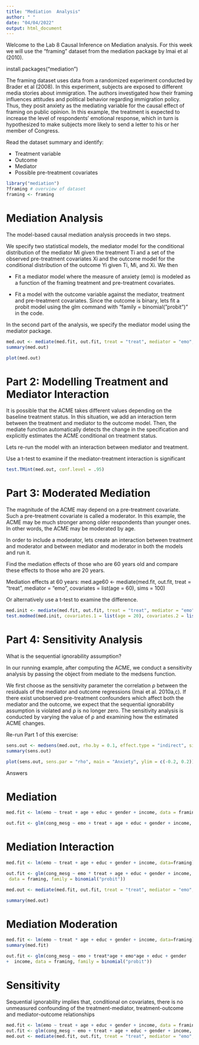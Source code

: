 ```yaml
---
title: "Mediation  Analysis"
author: " "
date: "04/04/2022"
output: html_document
---
```

Welcome to the Lab 8 Causal Inference on Mediation analysis. For this week we will use the "framing" dataset from the mediation package by Imai et al (2010).

install.packages("mediation")

The framing dataset uses data from a randomized experiment conducted by Brader et al (2008). In this experiment, subjects are exposed to different media stories about immigration. The authors investigated how their framing influences attitudes and political behavior regarding immigration policy. Thus, they posit anxiety as the mediating variable for the causal effect of framing on public opinion. In this example, the treatment is expected to increase the level of respondents’ emotional response, which in turn is hypothesized to make subjects more likely to send a letter to his or her member of Congress. 

Read the dataset summary and identify:

- Treatment variable
- Outcome
- Mediator
- Possible pre-treatment covariates

```r
library("mediation")
?framing # overview of dataset
framing <- framing 
```

# Mediation Analysis

The model-based causal mediation analysis proceeds in two steps. 

We specify two statistical models, the mediator model for the conditional distribution of the mediator Mi given the treatment Ti and a set of the observed pre-treatment covariates Xi and the outcome model for the conditional distribution of the outcome Yi given Ti, Mi, and Xi. We then 

- Fit a mediator model where the measure of anxiety (emo) is modeled as a function of the framing treatment and pre-treatment covariates. 

- Fit a model with the outcome variable against the mediator, treatment and pre-treatment covariates. Since the outcome is binary, lets fit a probit model using the glm command with "family = binomial("probit")" in the code. 

In the second part of the analysis, we specify the mediator model using the mediator package.  

```r
med.out <- mediate(med.fit, out.fit, treat = "treat", mediator = "emo",robustSE = TRUE, sims = 100)
summary(med.out)
```

```r
plot(med.out)
```


# Part 2: Modelling Treatment and Mediator Interaction
It is possible that the ACME takes different values depending on the baseline treatment status.
In this situation, we add an interaction term between the treatment and mediator to the outcome model. Then, the mediate function automatically detects the change in the specification and explicitly estimates the ACME conditional on treatment status. 

Lets re-run the model with an interaction between mediator and treatment. 

Use a t-test to examine if the mediator-treatment interaction is significant

```r
test.TMint(med.out, conf.level = .95)
```


# Part 3: Moderated Mediation

The magnitude of the ACME may depend on a pre-treatment covariate. Such a pre-treatment covariate is called a moderator. In this example, the ACME may be much stronger among older respondents than younger ones. In other words, the ACME may be moderated by age.

In order to include a moderator, lets create an interaction between treatment and moderator and between mediator and moderator in both the models and run it. 

Find the mediation effects of those who are 60 years old and compare these effects to those who are 20 years. 

Mediation effects at 60 years: med.age60 <- mediate(med.fit, out.fit, treat = "treat", mediator = "emo", covariates = list(age = 60), sims = 100)

Or alternatively use a t-test to examine the difference. 
```r
med.init <- mediate(med.fit, out.fit, treat = "treat", mediator = "emo", sims=2)
test.modmed(med.init, covariates.1 = list(age = 20), covariates.2 = list(age = 60), sims = 100)
```


# Part 4: Sensitivity Analysis 

What is the sequential ignorability assumption?


In our running example, after computing the ACME, we conduct a sensitivity analysis by passing the object from mediate to the medsens function. 

We first choose as the sensitivity parameter the correlation ρ between the residuals of the mediator and outcome regressions (Imai et al. 2010a,c). If there exist unobserved pre-treatment confounders which affect both the mediator and the outcome, we expect that the sequential ignorability assumption is violated and ρ is no longer zero. The sensitivity analysis is conducted by varying the value of ρ and examining how the estimated ACME changes. 


Re-run Part 1 of this exercise:

```r
sens.out <- medsens(med.out, rho.by = 0.1, effect.type = "indirect", sims = 2)
summary(sens.out)
```

```r
plot(sens.out, sens.par = "rho", main = "Anxiety", ylim = c(-0.2, 0.2))
```


Answers

# Mediation


```r
med.fit <- lm(emo ~ treat + age + educ + gender + income, data = framing)
```

```r
out.fit <- glm(cong_mesg ~ emo + treat + age + educ + gender + income, data = framing, family = binomial("probit"))
```



# Mediation Interaction

```r
med.fit <- lm(emo ~ treat + age + educ + gender + income, data=framing)
```

```r
out.fit <- glm(cong_mesg ~ emo * treat + age + educ + gender + income,
 data = framing, family = binomial("probit"))
```

```r
med.out <- mediate(med.fit, out.fit, treat = "treat", mediator = "emo", robustSE = TRUE, sims = 100)
```
```r
summary(med.out)
```

# Mediation Moderation

```r
med.fit <- lm(emo ~ treat * age + educ + gender + income, data=framing)
summary(med.fit)
```

```r
out.fit <- glm(cong_mesg ~ emo + treat*age + emo*age + educ + gender
+  income, data = framing, family = binomial("probit"))
```

# Sensitivity

Sequential ignorability implies that, conditional on covariates, there is no unmeasured confounding of the treatment-mediator, treatment-outcome and mediator-outcome relationships

```r
med.fit <- lm(emo ~ treat + age + educ + gender + income, data = framing)
out.fit <- glm(cong_mesg ~ emo + treat + age + educ + gender + income, data = framing, family = binomial("probit"))
med.out <- mediate(med.fit, out.fit, treat = "treat", mediator = "emo", robustSE = TRUE, sims = 100)
```

